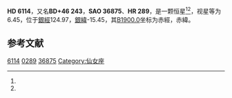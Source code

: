 {{Starbox begin
| name = HD 6114
}}
{{Starbox observe
| epoch = [[J2000.0|J2000.0]]
| constell = {{星座名待查}}<ref name=SIMBAD>{{cite web
 | url=http://simbad.u-strasbg.fr/simbad/sim-id?Ident=HR+289
 | title =Pulsating variable Star
 | publisher=Centre de Données astronomiques de Strasbourg
 | work=SIMBAD
 | accessdate=2012-07-13}}</ref><ref name=DATA>{{cite web
 | url=http://vizier.u-strasbg.fr/viz-bin/VizieR-5?-out.add=.&-source=5050&-corr=PK=HR&-out.max=9999&HR=289
 | title=VizieR Detailed Page
 | accessdate=2012-07-13
 | archive-date=2016-03-04
 | archive-url=https://web.archive.org/web/20160304222554/http://vizier.u-strasbg.fr/viz-bin/VizieR-5?-out.add=.&-source=5050&-corr=PK=HR&-out.max=9999&HR=289
 | dead-url=no
 }}</ref>
| 星官 = 
| ra = {{RA|1|3|1.5}}<ref name=SIMBAD /><ref name=DATA />
| dec = {{DEC|+47|22|34}}<ref name=SIMBAD /><ref name=DATA />
| appmag_v = 6.45<ref name=SIMBAD /><ref name=DATA />
}}
{{Starbox character
| class = A9IV<ref name=SIMBAD /><ref name=DATA />
| b-v = 0.25<ref name=SIMBAD /><ref name=DATA />
| u-b = 0.09<ref name=SIMBAD /><ref name=DATA />
| r-i = <ref name=SIMBAD /><ref name=DATA />
| variable = 
}}
{{Starbox astrometry
| radial_v = 0.09
| prop_mo_ra = 3
| parallax = 0.012
| p_error = 
}}
{{Starbox catalog
| names =BD+46 243，[[SAO星表|SAO]] 36875，[[HD星表|HD]] 6114，[[HR星表|HR]] 289}}
{{Starbox reference |Simbad=HR+289}}
{{Starbox end}}

'''HD 6114'''，又名'''BD+46 243'''，'''SAO 36875'''、'''HR 289'''，是一颗恒星<ref name=SIMBAD /><ref name=DATA />，视星等为6.45，位于[[銀道座標系|銀經]]124.97，[[銀道座標系|銀緯]]-15.45，其[[B1900.0|B1900.0]]坐标为赤經{{RA|0|57|15.9}}，赤緯{{DEC|+46|-15.45|20}}。

== 参考文献 ==
{{reflist}}

{{star-stub}}

[[Category:HD和HDE天體|6114]]
[[Category:HR天體|0289]]
[[Category:SAO天體|36875]]
[[Category:仙女座|Category:仙女座]]